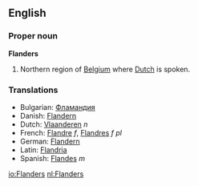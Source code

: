 ==English==
===Proper noun===
'''Flanders'''

#Northern region of [[Belgium]] where [[Dutch]] is spoken.

===Translations===
*Bulgarian: [[Фламандия]]
*Danish: [[Flandern]]
*Dutch: [[Vlaanderen]] ''n''
*French: [[Flandre]] ''f'', [[Flandres]] ''f pl''
*German: [[Flandern]]
*Latin: [[Flandria]]
*Spanish: [[Flandes]] ''m''

[[io:Flanders]]
[[nl:Flanders]]